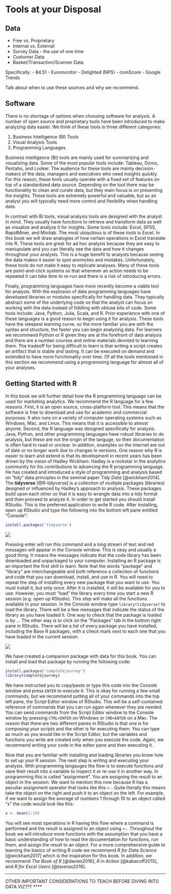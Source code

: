 # Tools at your Disposal {#tools}

## Data

 - Free vs. Proprietary
 - Internal vs. External
 - Survey Data - the use of one time
 - Customer Data
 - Basket/Transaction/Scanner Data

Specifically: 
 - 84.51
 - Euromonitor
 - Delighted (NPS)
 - comScore
 - Google Trends
 
Talk about when to use these sources and why we recommend.

## Software

There is no shortage of options when choosing software for analysis. A number of
open source and proprietary tools have been introduced to make analyzing data easier. 
We think of these tools in three different categories:  

  1. Business Intelligence (BI) Tools
  2. Visual Analysis Tools
  3. Programming Languages  

Business intelligence (BI) tools are mainly used for summarizing and visualizing 
data. Some of the most popular tools include: Tableau, Domo, Pentaho, and Looker. 
The audience for these tools are mainly decision-makers of the data, managers and 
executives who need insights quickly. For this reason, these tools usually operate 
with a fixed set of features on top of a standardized data source. Depending on the 
tool there may be functionality to clean and curate data, but they main focus is on 
presenting the insights. These tools are extremely powerful and valuable, but as an 
analyst you will typically need more control and flexibility when handling data.  

In contrast with BI tools, visual analysis tools are designed with the analyst in mind. 
They usually have functions to retrieve and transform data as well as visualize and 
analyze it for insights. Some tools include: Excel, SPSS, RapidMiner, and Minitab. 
The most ubiquitous is of these tools is Excel. In this book we will draw analogies 
of how certain operations in Excel translate into R. These tools are great for ad hoc 
analysis because they are easy to maniupulate and you can literally see the data 
and how it changes throughout your analysis. This is a huge benefit to analysts 
because seeing the data makes it easier to spot anomolies and mistakes. Unfortunately, 
these tools do not make it easy to replicate analyses. Many of these tools are point-and-click 
systems so that whenever an action needs to be repeated it can take time to re-run and 
there is a risk of introducing errors.  

Finally, programming languages have more recently become a viable tool for analysis. 
With the explosion of data programming languages have developed libraries or modules 
specifically for handling data. They typically abstract some of the underlying code so 
that the analyst can focus on working with the data instead of fiddling with obtuse 
bits of code. Some tools include: Java, Python, Julia, Scala, and R. Prior experience 
with one of these languages is a good reason to begin using it for analysis. These 
tools have the steepest learning curve, so the more familiar you are with the syntax 
and structure, the faster you can begin analyzing data. For learners we recommend 
Python or R given they are at the forefront of data analysis and there are a number 
courses and online materials devoted to learning them. The tradeoff for being difficult 
to learn is that writing a script creates an artifact that is stable and lasting. It 
can be executed on demand and extended to have more functionality over time. Of all 
the tools mentioned in this section we recommend using a programming language for 
almost all of your analyses.  

## Getting Started with R

In this book we will further detail how the R programming language can be used for 
marketing analytics. We recommend the R language for a few reasons. First, it is 
an open source, cross-platform tool. This means that the software is free to download 
and use for academic and commercial purposes. It also runs on a variety of computer 
operating systems such as Windows, Mac, and Linux. This means that it is accessible 
to almost anyone. Second, the R language was designed specifically for analysis. 
Java, Python, and other programming languages have robust libraries to do analysis, 
but these are not the origin of the languge, so their documentation is often hard to 
read or unclear. In addition, examples on the internet are out of date or no longer 
work due to changes in versions. One reason why R is easier to learn and extend is 
that its development in recent years has been driven by the vision of Hadley Wickham. 
Hadley is a rockstar in the analytics community for his contributions to advancing 
the R programming language. He has created and introduced a style of programming and 
analysis based on "tidy" data principles in the seminal paper *Tidy Data* [@wickham2014]. 
The **tidyverse** [@R-tidyverse] is a collection of multiple packages (libraries) designed 
or influenced by Hadley's approach to analysis. These packages build upon each other 
so that it is easy to wrangle data into a tidy format and then proceed to analyze it. 
In order to get started you should install RStudio. This is the preferred application 
to write R code. After installing, open up RStudio and type the following into the 
bottom left pane entitled "Console":

```r
install.packages('tidyverse')
```

![](images/ch2-installing-tidyverse.png)

Pressing enter will run this command and a long stream of text and red messages 
will appear in the Console window. This is okay and usually a good thing. It means 
the messages indicate that the code library has been downloaded and unpackaged to 
your computer. Installing an R package is an important the first skill to learn. 
Note that the words "package" and "library" are interchangeable and both reference 
a collection of functions and code that you can download, install, and use in R. 
You will need to repeat the step of installing every new package that you want to use. 
You must install it, but only once. After it is installed, it will be available for 
you to use. However, you must "load" the library every time you start a new R session 
(e.g. open up RStudio). This step will make all the functions available in your session. 
In the Console window type `library(tidyverse)` to load the library. There will 
be a few messages that indicate the status of the library as you have loaded it. 
One way to check that the package is loaded is by ... The other way is to click 
on the "Packages" tab in the bottom right pane in RStudio. There will be a list 
of every package you have installed, including the Base R packages, with a check 
mark next to each one that you have loaded in the current session.

![](images/ch2-package-loaded.png)

We have created a companion package with data for this book. You can install and 
load that package by running the following code: 

```r
install.packages('completejourney')
library(completejourney)
```

We have instructed you to copy/paste or type this code into the Console window 
and press `ENTER` to execute it. This is okay for running a few small commands, 
but we recommend putting all of your commands into the top left pane, the Script Editor 
window of RStudio. This will be a self-contained reference of commands that you can 
run again whenever they are needed. You can send commands from the Script Editor 
window to the Console window by pressing `CTRL+ENTER` on Windows or `CMD+ENTER` 
on a Mac. The reason that there are two different panes in RStudio is that one 
is for composing your scripts and the other is for executing them. You can type 
as much as you would like in the Script Editor, but the variables and functions 
you write are created only when you execute the code. Again, we recommend writing 
your code in the editor pane and then executing it.

Now that you are familiar with installing and loading libraries you know how to 
set up your R session. The next step is writing and executing your analysis. With 
programming langauges the flow is to execute functions and save their result into 
a variable to inspect it or re-use it in another way. In programming this is called 
"assignment". You are assigning the result to an object in the session. We want to 
mention this now because R has a peculiar assignment operator that looks like this `<-`. 
Quite literally this means take the object on the right and push it to an object 
on the left. For example, if we want to assign the average of numbers 1 through 10 
to an object called "x" the code would look like this: 

```r
x <- mean(1:10)
```

You will see most operations in R having this flow where a command is performed 
and the result is assigned to an object using `<-`. Throughout the book we will 
introduce more functions with the assumption that you have a basic understanding 
of how to read the documentation for functions, run them, and assign the result 
to an object. For a more comprehensive guide to learning the basics of writing R 
code we recommend *R for Data Science* [@wickham2017] which is the inspiration for 
this book. In addition, we recommend *The Book of R* [@davies2016], *R in Action* 
[@kabacoff2015], and *R for Excel Users* [@taveras2016].

**** 
OTHER IMPORTANT CONSIDERATIONS TO TEACH BEFORE DIVING INTO DATA VIZ???
****
